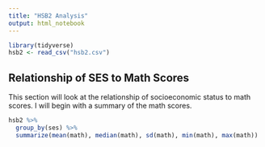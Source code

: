 ```yaml
---
title: "HSB2 Analysis"
output: html_notebook
---
```


```r

library(tidyverse)
hsb2 <- read_csv("hsb2.csv")

```

## Relationship of SES to Math Scores

This section will look at the relationship of socioeconomic status to math scores. I will begin with a summary of the math scores.

```r
hsb2 %>% 
  group_by(ses) %>%
  summarize(mean(math), median(math), sd(math), min(math), max(math))

```

